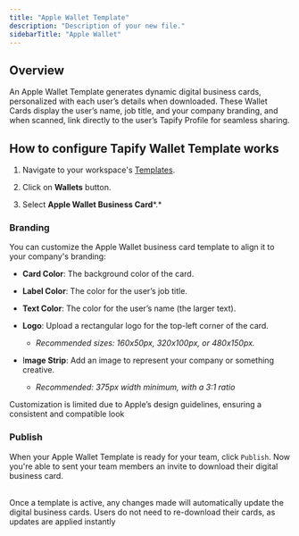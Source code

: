 ```yaml
---
title: "Apple Wallet Template"
description: "Description of your new file."
sidebarTitle: "Apple Wallet"
---
```


## Overview

An Apple Wallet Template generates dynamic digital business cards, personalized with each user’s details when downloaded. These Wallet Cards display the user’s name, job title, and your company branding, and when scanned, link directly to the user’s Tapify Profile for seamless sharing.

## How to configure Tapify Wallet Template works

1. Navigate to your workspace's [Templates](https://tapify.app/).

2. Click on **Wallets** button.

3. Select **Apple Wallet Business Card**\*.\*

### Branding

You can customize the Apple Wallet business card template to align it to your company's branding:

* **Card Color**: The background color of the card.

* **Label Color**: The color for the user’s job title.

* **Text Color**: The color for the user’s name (the larger text).

* **Logo**: Upload a rectangular logo for the top-left corner of the card.

  * *Recommended sizes: 160x50px, 320x100px, or 480x150px.*

* I**mage Strip**: Add an image to represent your company or something creative.

  * *Recommended: 375px width minimum, with a 3:1 ratio*

<Warning>
  Customization is limited due to Apple’s design guidelines, ensuring a consistent and compatible look
</Warning>

### Publish

When your Apple Wallet Template is ready for your team, click `Publish`. Now you're able to sent your team members an invite to download their digital business card.

<br />

<Info>
  Once a template is active, any changes made will automatically update the digital business cards. Users do not need to re-download their cards, as updates are applied instantly
</Info>